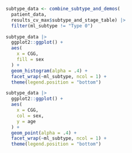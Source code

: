 ```r
subtype_data <- combine_subtype_and_demos(
  patient_data,
  results_cv_max$subtype_and_stage_table) |> 
  filter(ml_subtype != "Type 0")
```

```r
subtype_data |> 
  ggplot2::ggplot() + 
  aes(
    x = CGG,
    fill = sex
  ) +
  geom_histogram(alpha = .4) +
  facet_wrap(~ml_subtype, ncol = 1) +
  theme(legend.position = "bottom")
```


```r
subtype_data |> 
  ggplot2::ggplot() + 
  aes(
    x = CGG,
    col = sex,
    y = age
  ) +
  geom_point(alpha = .4) +
  facet_wrap(~ml_subtype, ncol = 1) +
  theme(legend.position = "bottom")
```

